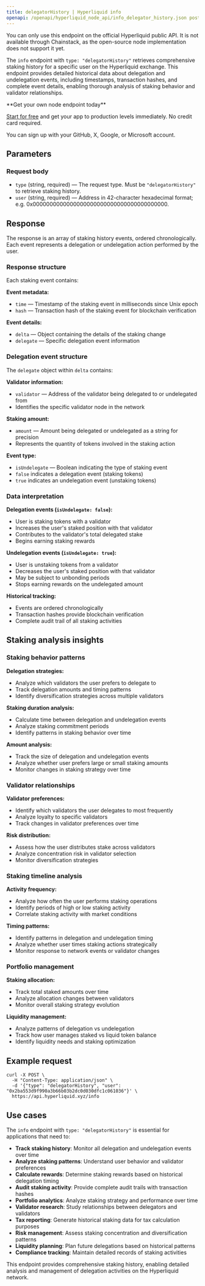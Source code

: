 ```yaml
---
title: delegatorHistory | Hyperliquid info
openapi: /openapi/hyperliquid_node_api/info_delegator_history.json post /info
---
```


<Info>
You can only use this endpoint on the official Hyperliquid public API. It is not available through Chainstack, as the open-source node implementation does not support it yet.
</Info>

The `info` endpoint with `type: "delegatorHistory"` retrieves comprehensive staking history for a specific user on the Hyperliquid exchange. This endpoint provides detailed historical data about delegation and undelegation events, including timestamps, transaction hashes, and complete event details, enabling thorough analysis of staking behavior and validator relationships.

<Check>
**Get your own node endpoint today**

[Start for free](https://console.chainstack.com/) and get your app to production levels immediately. No credit card required.

You can sign up with your GitHub, X, Google, or Microsoft account.
</Check>

## Parameters

### Request body

* `type` (string, required) — The request type. Must be `"delegatorHistory"` to retrieve staking history.
* `user` (string, required) — Address in 42-character hexadecimal format; e.g. 0x0000000000000000000000000000000000000000.

## Response

The response is an array of staking history events, ordered chronologically. Each event represents a delegation or undelegation action performed by the user.

### Response structure

Each staking event contains:

**Event metadata:**
- `time` — Timestamp of the staking event in milliseconds since Unix epoch
- `hash` — Transaction hash of the staking event for blockchain verification

**Event details:**
- `delta` — Object containing the details of the staking change
- `delegate` — Specific delegation event information

### Delegation event structure

The `delegate` object within `delta` contains:

**Validator information:**
- `validator` — Address of the validator being delegated to or undelegated from
- Identifies the specific validator node in the network

**Staking amount:**
- `amount` — Amount being delegated or undelegated as a string for precision
- Represents the quantity of tokens involved in the staking action

**Event type:**
- `isUndelegate` — Boolean indicating the type of staking event
- `false` indicates a delegation event (staking tokens)
- `true` indicates an undelegation event (unstaking tokens)

### Data interpretation

**Delegation events (`isUndelegate: false`):**
- User is staking tokens with a validator
- Increases the user's staked position with that validator
- Contributes to the validator's total delegated stake
- Begins earning staking rewards

**Undelegation events (`isUndelegate: true`):**
- User is unstaking tokens from a validator
- Decreases the user's staked position with that validator
- May be subject to unbonding periods
- Stops earning rewards on the undelegated amount

**Historical tracking:**
- Events are ordered chronologically
- Transaction hashes provide blockchain verification
- Complete audit trail of all staking activities

## Staking analysis insights

### Staking behavior patterns

**Delegation strategies:**
- Analyze which validators the user prefers to delegate to
- Track delegation amounts and timing patterns
- Identify diversification strategies across multiple validators

**Staking duration analysis:**
- Calculate time between delegation and undelegation events
- Analyze staking commitment periods
- Identify patterns in staking behavior over time

**Amount analysis:**
- Track the size of delegation and undelegation events
- Analyze whether user prefers large or small staking amounts
- Monitor changes in staking strategy over time

### Validator relationships

**Validator preferences:**
- Identify which validators the user delegates to most frequently
- Analyze loyalty to specific validators
- Track changes in validator preferences over time

**Risk distribution:**
- Assess how the user distributes stake across validators
- Analyze concentration risk in validator selection
- Monitor diversification strategies

### Staking timeline analysis

**Activity frequency:**
- Analyze how often the user performs staking operations
- Identify periods of high or low staking activity
- Correlate staking activity with market conditions

**Timing patterns:**
- Identify patterns in delegation and undelegation timing
- Analyze whether user times staking actions strategically
- Monitor response to network events or validator changes

### Portfolio management

**Staking allocation:**
- Track total staked amounts over time
- Analyze allocation changes between validators
- Monitor overall staking strategy evolution

**Liquidity management:**
- Analyze patterns of delegation vs undelegation
- Track how user manages staked vs liquid token balance
- Identify liquidity needs and staking optimization

## Example request

```shell Shell
curl -X POST \
  -H "Content-Type: application/json" \
  -d '{"type": "delegatorHistory", "user": "0x2ba553d9f990a3b66b03b2dc0d030dfc1c061036"}' \
  https://api.hyperliquid.xyz/info
```

## Use cases

The `info` endpoint with `type: "delegatorHistory"` is essential for applications that need to:

* **Track staking history**: Monitor all delegation and undelegation events over time
* **Analyze staking patterns**: Understand user behavior and validator preferences
* **Calculate rewards**: Determine staking rewards based on historical delegation timing
* **Audit staking activity**: Provide complete audit trails with transaction hashes
* **Portfolio analytics**: Analyze staking strategy and performance over time
* **Validator research**: Study relationships between delegators and validators
* **Tax reporting**: Generate historical staking data for tax calculation purposes
* **Risk management**: Assess staking concentration and diversification patterns
* **Liquidity planning**: Plan future delegations based on historical patterns
* **Compliance tracking**: Maintain detailed records of staking activities

This endpoint provides comprehensive staking history, enabling detailed analysis and management of delegation activities on the Hyperliquid network.